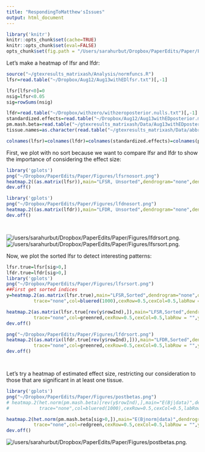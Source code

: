 ```yaml
---
title: "RespondingToMatthew'sIssues"
output: html_document
---
```


```r
library('knitr')
knitr::opts_chunk$set(cache=TRUE)
knitr::opts_chunk$set(eval=FALSE)
opts_chunk$set(fig.path = "/Users/sarahurbut/Dropbox/PaperEdits/Paper/Figures/") 
```

Let's make a heatmap of lfsr and lfdr:

```r
source("~/gtexresults_matrixash/Analysis/normfuncs.R")
lfsr=read.table("~/Dropbox/Aug12/Aug13withEDlfsr.txt")[,-1]

lfsr[lfsr<0]=0
nsig=lfsr<0.05
sig=rowSums(nsig)

lfdr=read.table("~/Dropbox/withzero/withzeroposterior.nulls.txt")[,-1]
standardized.effects=read.table("~/Dropbox/Aug12/Aug13withEDposterior.means.txt")[,-1]
pm.mash.beta=read.table("~/gtexresults_matrixash/Data/Aug13withEDposterior.betas.txt")
tissue.names=as.character(read.table("~/gtexresults_matrixash/Data/abbreviate.names.txt")[,2])

colnames(lfsr)=colnames(lfdr)=colnames(standardized.effects)=colnames(pm.mash.beta)=tissue.names

```

First, we plot with no sort because we want to compare lfsr and lfdr to show the importance of considering the effect size:

```r

library('gplots')
png("~/Dropbox/PaperEdits/Paper/Figures/lfsrnosort.png")
heatmap.2((as.matrix(lfsr)),main="LFSR, Unsorted",dendrogram="none",density="none",Colv=FALSE,Rowv=FALSE,trace="none",col=bluered(1000),cexRow=0.5,cexCol=0.5,labRow = "",ylab = "Gene",xlab="",key = T)
dev.off()

library('gplots')
png("~/Dropbox/PaperEdits/Paper/Figures/lfdnosort.png")
heatmap.2((as.matrix(lfdr)),main="LFDR, Unsorted",dendrogram="none",density="none",Colv=FALSE,Rowv = FALSE,trace="none",col=bluered(1000),cexRow=0.5,cexCol=0.5,labRow = "",ylab = "Gene",xlab="",key = FALSE)
dev.off()




```

![/users/sarahurbut/Dropbox/PaperEdits/Paper/Figures/lfdrsort.png](/Users/sarahurbut/Dropbox/PaperEdits/Paper/Figures/lfdrsort.png).
![/users/sarahurbut/Dropbox/PaperEdits/Paper/Figures/lfsrsort.png](/Users/sarahurbut/Dropbox/PaperEdits/Paper/Figures/lfsrsort.png).

Now, we plot the sorted lfsr to detect interesting patterns:

```r

lfsr.true=lfsr[sig>0,]
lfdr.true=lfdr[sig>0,]
library('gplots')
png("~/Dropbox/PaperEdits/Paper/Figures/lfsrsort.png")
##First get sorted indices
y=heatmap.2(as.matrix(lfsr.true),main="LFSR,Sorted",dendrogram="none",density="none",Colv=FALSE,#Rowv=FALSE,
          trace="none",col=bluered(1000),cexRow=0.5,cexCol=0.5,labRow = "",ylab = "Gene",xlab="",key=FALSE)

heatmap.2(as.matrix(lfsr.true[rev(y$rowInd),]),main="LFSR,Sorted",dendrogram="none",density="none",Colv=FALSE,Rowv=FALSE,
          trace="none",col=greenred,cexRow=0.5,cexCol=0.5,labRow = "",ylab = "Gene",xlab="",breaks=seq(0,1,by=0.01),key=TRUE)
dev.off()

png("~/Dropbox/PaperEdits/Paper/Figures/lfdrsort.png")
heatmap.2((as.matrix(lfdr.true[rev(y$rowInd),])),main="LFDR,Sorted",dendrogram="none",density="none",Colv=FALSE,Rowv=FALSE,
          trace="none",col=greenred,cexRow=0.5,cexCol=0.5,labRow = "",ylab = "Gene",xlab="",key=FALSE)
dev.off()




```

 Let's try a heatmap of estimated effect size, restricting our consideration to those that are significant in at least one tissue.
 
```r

library('gplots')
png("~/Dropbox/PaperEdits/Paper/Figures/postbetas.png")
# heatmap.2(het.norm(pm.mash.beta)[rev(y$rowInd),],main="E(Bj|data)",dendrogram="none",density="none",Colv=FALSE,Rowv=FALSE,
#           trace="none",col=bluered(1000),cexRow=0.5,cexCol=0.5,labRow = "",ylab = "Gene",xlab="",key=TRUE)

heatmap.2(het.norm(pm.mash.beta[sig>0,]),main="E(Bjnorm|data)",dendrogram="none",density="none",Colv=FALSE,#Rowv=FALSE,
          trace="none",col=redgreen,cexRow=0.5,cexCol=0.5,labRow = "",ylab = "Gene",xlab="",key=TRUE)
dev.off()
```
 
![/users/sarahurbut/Dropbox/PaperEdits/Paper/Figures/postbetas.png](/Users/sarahurbut/Dropbox/PaperEdits/Paper/Figures/postbetas.png).


